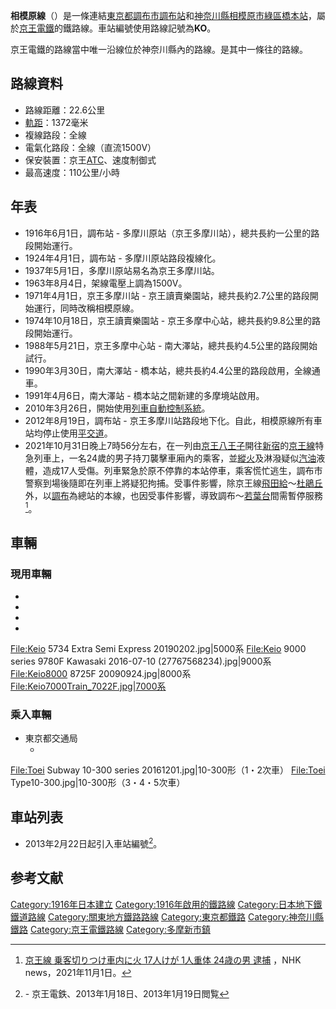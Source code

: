 {{Infobox 鐵道路線
|日文原名=相模原線
|平假名=さがみはらせん
|羅馬拼音=Sagamihara sen
|路線名稱=[[File:KeioRailway_logo.svg|38px]] 相模原線
|路線顏色=#dd0077
|標誌=File:Number prefix Keio-line.svg
|標誌大小=40px
|圖片=Keio Series8000.jpg
|圖片大小=300px
|圖片說明=抵達[[京王稻田堤站|京王稻田堤站]]的{{link-ja|京王8000系電力動車組|京王8000系電車|8000系}}
|所在地={{JPN}}{{flag|東京都}}、{{flag|神奈川縣}}
|起點=[[調布站|調布站]]
|終點=[[橋本站_(神奈川縣)|橋本站]]
|站數=12個
|路線記號=[[File:Number_prefix_Keio-line.svg|21px]] KO
|通車=1916年6月1日
|最終延伸=1990年3月30日
|擁有者=[[File:KeioRailway_logo.svg|38px]] [[京王電鐵|京王電鐵]]
|營運者=[[File:KeioRailway_logo.svg|38px]] 京王電鐵
|車輛基地=
|使用車輛=參見[[#車輛|車輛]]一節
|路線距離=22.6公里
|軌距=1,372毫米
|軌道數量=[[複線鐵路|複線]]
|電氣化方式=[[直流電|直流電]]1,500 [[伏特|V]] [[高架電纜|高架電纜]]
|最大坡度=
|最小曲線半徑=
|閉塞方式=速度制御式
|保安裝置=京王[[列車自動控制系統|ATC]]
|最高速度=110公里/小時
|路線圖={{京王電鐵RDT/相模原線}}
}}
'''相模原線'''（{{jpn|j=相模原線|hg=さがみはらせん|rm=Sagamihara sen|f=y}}）是一條連結[[東京都|東京都]][[調布市|調布市]][[調布站|調布站]]和[[神奈川縣|神奈川縣]][[相模原市|相模原市]][[綠區_(相模原市)|綠區]][[橋本站_(神奈川縣)|橋本站]]，屬於[[京王電鐵|京王電鐵]]的鐵路線。車站編號使用路線記號為'''KO'''。

京王電鐵的路線當中唯一沿線位於神奈川縣內的路線。是其中一條往{{link-ja|多摩新城|多摩ニュータウン}}的路線。

== 路線資料 ==
* 路線距離：22.6公里
* [[軌距|軌距]]：1372毫米
* 複線路段：全線
* 電氣化路段：全線（直流1500V）
* 保安裝置：京王[[列車自動控制系統|ATC]]、速度制御式
* 最高速度：110公里/小時
== 年表 ==
* 1916年6月1日，調布站 - 多摩川原站（京王多摩川站），總共長約一公里的路段開始運行。
* 1924年4月1日，調布站 - 多摩川原站路段複線化。
* 1937年5月1日，多摩川原站易名為京王多摩川站。
* 1963年8月4日，架線電壓上調為1500V。
* 1971年4月1日，京王多摩川站 - 京王讀賣樂園站，總共長約2.7公里的路段開始運行，同時改稱相模原線。
* 1974年10月18日，京王讀賣樂園站 - 京王多摩中心站，總共長約9.8公里的路段開始運行。
* 1988年5月21日，京王多摩中心站 - 南大澤站，總共長約4.5公里的路段開始試行。
* 1990年3月30日，南大澤站 - 橋本站，總共長約4.4公里的路段啟用，全線通車。
* 1991年4月6日，南大澤站 - 橋本站之間新建的多摩境站啟用。
* 2010年3月26日，開始使用[[列車自動控制系統|列車自動控制系統]]。
* 2012年8月19日，調布站 - 京王多摩川站路段地下化。自此，相模原線所有車站均停止使用[[平交道|平交道]]。
* 2021年10月31日晚上7時56分左右，在一列由[[京王八王子站|京王八王子]]開往[[新宿站|新宿]]的[[京王線|京王線]]特急列車上，一名24歲的男子持刀襲擊車廂內的乘客，並[[縱火|縱火]]及淋潑疑似[[汽油|汽油]]液體，造成17人受傷。列車緊急於原不停靠的本站停車，乘客慌忙逃生，調布市警察到場後隨即在列車上將疑犯拘捕。受事件影響，除京王線[[飛田給站|飛田給]]～[[杜鵑丘站|杜鵑丘]]外，以[[調布站|調布]]為總站的本線，也因受事件影響，導致調布～[[若葉台站|若葉台]]間需暫停服務<ref>[https://www3.nhk.or.jp/news/html/20211031/k10013329441000.html 京王線 乗客切りつけ車内に火 17人けが 1人重体 24歳の男 逮捕] {{Wayback|url=https://www3.nhk.or.jp/news/html/20211031/k10013329441000.html |date=20211103135003 }}，NHK news，2021年11月1日。</ref>。

== 車輛 ==
=== 現用車輛 ===
{{See also|京王電鐵#現用車輛}}
* {{link-ja|京王5000系電聯車 (第二代)|京王5000系電車 (2代)|5000系（第2代）}}
* {{link-ja|京王9000系電聯車|京王9000系電車|9000系}}
* {{link-ja|京王8000系電聯車|京王8000系電車|8000系}}
* {{link-ja|京王7000系電聯車|京王7000系電車|7000系}}
<gallery>
File:Keio 5734 Extra Semi Express 20190202.jpg|5000系
File:Keio 9000 series 9780F Kawasaki 2016-07-10 (27767568234).jpg|9000系
File:Keio8000 8725F 20090924.jpg|8000系
File:Keio7000Train_7022F.jpg|7000系
</gallery>

=== 乘入車輛 ===
* 東京都交通局
** {{link-ja|東京都交通局10-300形電聯車|東京都交通局10-300形電車|10-300形}}
<gallery>
File:Toei Subway 10-300 series 20161201.jpg|10-300形（1・2次車）
File:Toei Type10-300.jpg|10-300形（3・4・5次車）
</gallery>

== 車站列表 ==
* 2013年2月22日起引入車站編號<ref>{{PDFlink|[http://www.keio.co.jp/news/backnumber/news_release2012/nr130118_numbering.pdf 京王線・井の頭線全駅で「駅ナンバリング」を導入します。]}} - 京王電鉄、2013年1月18日、2013年1月19日閲覧</ref>。
{{京王電鐵車站列表/相模原線}}

==参考文献==
{{reflist}}
{{相模原線}}
{{京王電鐵路線}}
{{東京大眾運輸}}
{{DEFAULTSORT:Sagamiharasen}}
{{Portal bar|日本|日本鐵路|東京|神奈川|鐵路|城市軌道交通}}
[[Category:1916年日本建立|Category:1916年日本建立]]
[[Category:1916年啟用的鐵路線|Category:1916年啟用的鐵路線]]
[[Category:日本地下鐵鐵道路線|Category:日本地下鐵鐵道路線]]
[[Category:關東地方鐵路路線|Category:關東地方鐵路路線]]
[[Category:東京都鐵路|Category:東京都鐵路]]
[[Category:神奈川縣鐵路|Category:神奈川縣鐵路]]
[[Category:京王電鐵路線|Category:京王電鐵路線]]
[[Category:多摩新市鎮|Category:多摩新市鎮]]